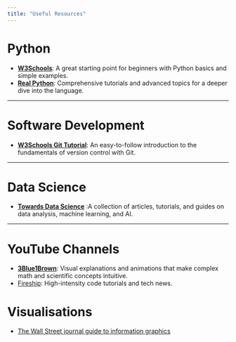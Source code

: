 ```yaml
---
title: "Useful Resources"
---
```


# Python

* [**W3Schools**](https://www.w3schools.com/python/default.asp): A great starting point for beginners with Python basics and simple examples.
* [**Real Python**](https://realpython.com/): Comprehensive tutorials and advanced topics for a deeper dive into the language.

---

# Software Development

* [**W3Schools Git Tutorial**](https://www.w3schools.com/git/default.asp): An easy-to-follow introduction to the fundamentals of version control with Git.

---

# Data Science

* [**Towards Data Science**](https://towardsdatascience.com/) :A collection of articles, tutorials, and guides on data analysis, machine learning, and AI.

---

# YouTube Channels

* [**3Blue1Brown**](https://www.youtube.com/@3blue1brown): Visual explanations and animations that make complex math and scientific concepts intuitive.
* [Fireship](https://www.youtube.com/@Fireship): High-intensity code tutorials and tech news.

# Visualisations

* [The Wall Street journal guide to information graphics](https://swisscovery.ch/permalink/41SLSP_NETWORK/19n6r1g/alma991066241679705501)